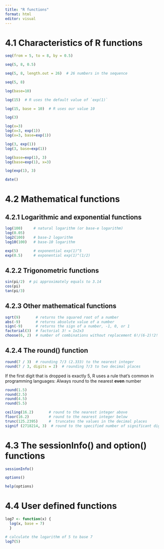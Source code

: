```yaml
---
title: "R functions"
format: html
editor: visual
---
```


# 4.1 Characteristics of R functions

```r
seq(from = 5, to = 8, by = 0.5)
```

```r
seq(5, 8, 0.5)
```

```r
seq(5, 8, length.out = 26)  # 26 numbers in the sequence
```

```r
seq(5, 8)
```

```r
log(base=10)
```

```r
log(15)  # R uses the default value of `exp(1)`
```

```r
log(15, base = 10)  # R uses our value 10
```

```r
log(3)

log(x=3)
log(x=3, exp(1))
log(x=3, base=exp(1))

log(3, exp(1))
log(3, base=exp(1))

log(base=exp(1), 3)
log(base=exp(1), x=3)
```

```r
log(exp(1), 3)
```

```r
date()
```

# 4.2 Mathematical functions

## 4.2.1 Logarithmic and exponential functions

```r
log(100)     # natural logarithm (or base-e logarithm)
log(0.05)
log2(100)    # base-2 logarithm
log10(100)   # base-10 logarithm
```

```r
exp(5)       # exponential exp(1)^5
exp(0.5)     # exponential exp(1)^(1/2)
```

## 4.2.2 Trigonometric functions

```r
sin(pi/2)  # pi approximately equals to 3.14
cos(pi)
tan(pi/3)
```

## 4.2.3 Other mathematical functions

```r
sqrt(9)       # returns the squared root of a number
abs(-9)       # returns absolute value of a number
sign(-9)      # returns the sign of a number, -1, 0, or 1
factorial(3)  # factorial 3! = 1x2x3
choose(6, 2)  # number of combinations without replacement 6!/(6-2)!2!
```

## 4.2.4 The round() function

```r
round(7 / 3)  # rounding 7/3 (2.333) to the nearest integer
round(7 / 3, digits = 2)  # rounding 7/3 to two decimal places
```

If the first digit that is dropped is exactly 5, R uses a rule that’s common in programming languages: Always round to the nearest **even** number

```r
round(1.5)
round(2.5)
round(4.5)
round(5.5)
```

```r
ceiling(16.2)       # round to the nearest integer above
floor(16.2)         # round to the nearest integer below
trunc(125.2395)     #  truncates the values in the decimal places
signif (2718214, 3)  # round to the specified number of significant digits
```

# 4.3 The sessionInfo() and option() functions

```r
sessionInfo()
```

```r
options()
```

```r
help(options)
```

# 4.4 User defined functions

```r
log7 <- function(x) {
  log(x, base = 7)
  }

# calculate the logarithm of 5 to base 7
log7(5)
```
